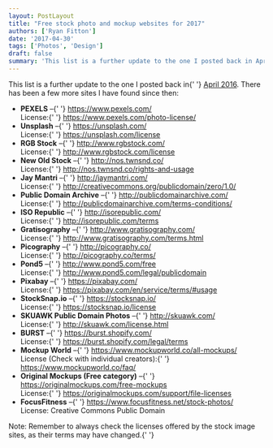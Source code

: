 ```yaml
---
layout: PostLayout
title: "Free stock photo and mockup websites for 2017"
authors: ['Ryan Fitton']
date: '2017-04-30'
tags: ['Photos', 'Design']
draft: false
summary: 'This list is a further update to the one I posted back in April 2016. There has been a few more sites I have found since then: PEXELS &ndash; https://www.pexels.com/ License: https://www.pexels.com/photo-license/ Unsplash &ndash; https://unsplash.com/ License: https://unsplash.com/license RGB Stock &ndash; http://www.rgbstock.com/ License: http://www.rgbstock.com/license New Old Stock &ndash; http://nos.twnsnd.co/ License: http://nos.twnsnd.co/rights-and-usage Jay Mantri &ndash; http://jaymantri.com/ License: [&amp;hellip;]'
---
```


<p>
  This list is a further update to the one I posted back in{' '}
  <a href="https://ryanfitton.co.uk/blog/free-stock-image-websites/">April 2016</a>. There has been
  a few more sites I have found since then:
</p>
<ul>
  <li>
    <strong>PEXELS</strong> –{' '}
    <a href="https://www.pexels.com/" target="_blank">
      https://www.pexels.com/
    </a>
    <br />
    License:{' '}
    <a href="https://www.pexels.com/photo-license/" target="_blank">
      https://www.pexels.com/photo-license/
    </a>
  </li>
  <li>
    <strong>Unsplash</strong> –{' '}
    <a href="https://unsplash.com/" target="_blank">
      https://unsplash.com/
    </a>
    <br />
    License:{' '}
    <a href="https://unsplash.com/license" target="_blank">
      https://unsplash.com/license
    </a>
  </li>
  <li>
    <strong>RGB Stock</strong> –{' '}
    <a href="http://www.rgbstock.com/" target="_blank">
      http://www.rgbstock.com/
    </a>
    <br />
    License:{' '}
    <a href="http://www.rgbstock.com/license" target="_blank">
      http://www.rgbstock.com/license
    </a>
  </li>
  <li>
    <strong>New Old Stock</strong> –{' '}
    <a href="http://nos.twnsnd.co/" target="_blank">
      http://nos.twnsnd.co/
    </a>
    <br />
    License:{' '}
    <a href="http://nos.twnsnd.co/rights-and-usage" target="_blank">
      http://nos.twnsnd.co/rights-and-usage
    </a>
  </li>
  <li>
    <strong>Jay Mantri</strong> –{' '}
    <a href="http://jaymantri.com/" target="_blank">
      http://jaymantri.com/
    </a>
    <br />
    License:{' '}
    <a href="http://creativecommons.org/publicdomain/zero/1.0/" target="_blank">
      http://creativecommons.org/publicdomain/zero/1.0/
    </a>
  </li>
  <li>
    <strong>Public Domain Archive</strong> –{' '}
    <a href="http://publicdomainarchive.com/" target="_blank">
      http://publicdomainarchive.com/
    </a>
    <br />
    License:{' '}
    <a href="http://publicdomainarchive.com/terms-conditions/" target="_blank">
      http://publicdomainarchive.com/terms-conditions/
    </a>
  </li>
  <li>
    <strong>ISO Republic</strong> –{' '}
    <a href="http://isorepublic.com/" target="_blank">
      http://isorepublic.com/
    </a>
    <br />
    License:{' '}
    <a href="http://isorepublic.com/terms" target="_blank">
      http://isorepublic.com/terms
    </a>
  </li>
  <li>
    <strong>Gratisography</strong> –{' '}
    <a href="http://www.gratisography.com/" target="_blank">
      http://www.gratisography.com/
    </a>
    <br />
    License:{' '}
    <a href="http://www.gratisography.com/terms.html" target="_blank">
      http://www.gratisography.com/terms.html
    </a>
  </li>
  <li>
    <strong>Picography</strong> –{' '}
    <a href="http://picography.co/" target="_blank">
      http://picography.co/
    </a>
    <br />
    License:{' '}
    <a href="http://picography.co/terms/" target="_blank">
      http://picography.co/terms/
    </a>
  </li>
  <li>
    <strong>Pond5</strong> –{' '}
    <a href="http://www.pond5.com/free" target="_blank">
      http://www.pond5.com/free
    </a>
    <br />
    License:{' '}
    <a href="http://www.pond5.com/legal/publicdomain" target="_blank">
      http://www.pond5.com/legal/publicdomain
    </a>
  </li>
  <li>
    <strong>Pixabay</strong> –{' '}
    <a href="https://pixabay.com/" target="_blank">
      https://pixabay.com/
    </a>
    <br />
    License:{' '}
    <a href="https://pixabay.com/en/service/terms/#usage" target="_blank">
      https://pixabay.com/en/service/terms/#usage
    </a>
  </li>
  <li>
    <strong>StockSnap.io</strong> –{' '}
    <a href="https://stocksnap.io/" target="_blank">
      https://stocksnap.io/
    </a>
    <br />
    License:{' '}
    <a href="https://stocksnap.io/license" target="_blank">
      https://stocksnap.io/license
    </a>
  </li>
  <li>
    <strong>SKUAWK Public Domain Photos</strong> –{' '}
    <a href="http://skuawk.com/" target="_blank">
      http://skuawk.com/
    </a>
    <br />
    License:{' '}
    <a href="http://skuawk.com/license.html" target="_blank">
      http://skuawk.com/license.html
    </a>
  </li>
  <li>
    <strong>BURST</strong> –{' '}
    <a href="https://burst.shopify.com/" target="_blank">
      https://burst.shopify.com/
    </a>
    <br />
    License:{' '}
    <a href="https://burst.shopify.com/legal/terms" target="_blank">
      https://burst.shopify.com/legal/terms
    </a>
  </li>
  <li>
    <strong>Mockup World</strong> –{' '}
    <a href="https://www.mockupworld.co/all-mockups/" target="_blank">
      https://www.mockupworld.co/all-mockups/
    </a>
    <br />
    License (Check with individual creators):{' '}
    <a href="https://www.mockupworld.co/faq/" target="_blank">
      https://www.mockupworld.co/faq/
    </a>
  </li>
  <li>
    <strong>Original Mockups (Free category)</strong> –{' '}
    <a href="https://originalmockups.com/free-mockups" target="_blank">
      https://originalmockups.com/free-mockups
    </a>
    <br />
    License:{' '}
    <a href="https://originalmockups.com/support/file-licenses" target="_blank">
      https://originalmockups.com/support/file-licenses
    </a>
  </li>
  <li>
    <strong>FocusFitness</strong> –{' '}
    <a href="https://www.focusfitness.net/stock-photos/" target="_blank">
      https://www.focusfitness.net/stock-photos/
    </a>
    <br />
    License: Creative Commons Public Domain
  </li>
</ul>
<p>
  Note: Remember to always check the licenses offered by the stock image sites, as their terms may
  have changed.{' '}
</p>

